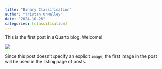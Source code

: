 ```yaml
---
title: "Binary Classification"
author: "Tristan O'Malley"
date: "2024-10-26"
categories: [classification]
---
```


This is the first post in a Quarto blog. Welcome!

![](thumbnail.jpg)

Since this post doesn't specify an explicit `image`, the first image in the post will be used in the listing page of posts.
